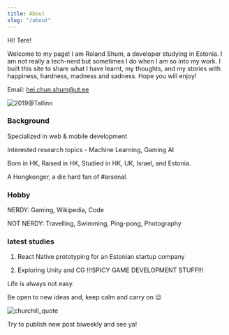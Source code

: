 ```yaml
---
title: About
slug: "/about"
---
```


Hi! Tere!

Welcome to my page! I am Roland Shum, a developer studying in Estonia. I am not really a tech-nerd but sometimes I do when I am so into my work.
I built this site to share what I have learnt, my thoughts, and my stories with happiness, hardness, madness and sadness.
Hope you will enjoy!


Email: hei.chun.shum@ut.ee

![2019@Tallinn](./tallinn.jpg)


### Background

Specialized in web & mobile development

Interested research topics - Machine Learning, Gaming AI

Born in HK, Raised in HK, Studied in HK, UK, Israel, and Estonia.

A Hongkonger, a die hard fan of #arsenal.

### Hobby

NERDY: Gaming, Wikipedia, Code

NOT NERDY: Travelling, Swimming, Ping-pong, Photography

### latest studies

1. React Native prototyping for an Estonian startup company

2. Exploring Unity and CG !!!SPICY GAME DEVELOPMENT STUFF!!!


Life is always not easy.

Be open to new ideas and, keep calm and carry on 😉


![churchill_quote](./churchill.jpg)

Try to publish new post biweekly and see ya!